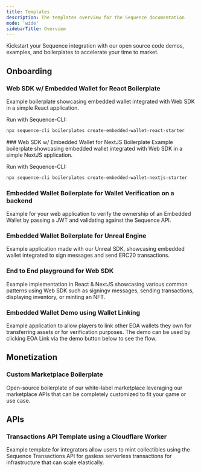 ---
title: Templates
description: The templates overview for the Sequence documentation
mode: 'wide'
sidebarTitle: Overview
---

Kickstart your Sequence integration with our open source code demos, examples, and boilerplates to accelerate your time to market.

## Onboarding

### Web SDK w/ Embedded Wallet for React Boilerplate

Example boilerplate showcasing embedded wallet integrated with Web SDK in a simple React application.

Run with Sequence-CLI:

```bash
npx sequence-cli boilerplates create-embedded-wallet-react-starter
```

<CardGroup cols={2}>
	<Card title="Repo" icon="github" href="https://github.com/0xsequence-demos/kit-embedded-wallet-react-boilerplate" horizontal />
	<Card title="Demo" icon="globe" href="https://kit-embedded-wallet-react-boilerplate.pages.dev/" horizontal />
</CardGroup>
### Web SDK w/ Embedded Wallet for NextJS Boilerplate Example boilerplate showcasing embedded wallet integrated with Web SDK in a simple NextJS application.

Run with Sequence-CLI:

```bash
npx sequence-cli boilerplates create-embedded-wallet-nextjs-starter
```

<CardGroup cols={2}>
	<Card title="Repo" icon="github" href="https://github.com/0xsequence-demos/kit-embedded-wallet-nextjs-boilerplate" horizontal />
	<Card title="Demo" icon="globe" href="https://kit-embedded-wallet-nextjs-boilerplate.pages.dev/" horizontal />
</CardGroup>

### Embedded Wallet Boilerplate for Wallet Verification on a backend

Example for your web application to verify the ownership of an Embedded Wallet by passing a JWT and validating against the Sequence API.

<Card title="Repo" icon="github" href="https://github.com/0xsequence-demos/embedded-wallet-verify-session" horizontal />

### Embedded Wallet Boilerplate for Unreal Engine

Example application made with our Unreal SDK, showcasing embedded wallet integrated to sign messages and send ERC20 transactions.

<Card title="Repo" icon="github" href="https://github.com/0xsequence/unreal-embedded-wallet-boilerplate" horizontal />

### End to End playground for Web SDK

Example implementation in React & NextJS showcasing various common patterns using Web SDK such as signingv messages, sending transactions, displaying inventory, or minting an NFT.

<CardGroup cols={2}>
	<Card title="Repo" icon="github" href="https://github.com/0xsequence/web-sdk/tree/master/examples" horizontal />
	<Card title="Demo" icon="globe" href="https://0xsequence.github.io/kit/" horizontal />
</CardGroup>

### Embedded Wallet Demo using Wallet Linking

Example application to allow players to link other EOA wallets they own for transferring assets or for verification purposes. The demo can be used by clicking EOA Link via the demo button below to see the flow.

<CardGroup cols={2}>
	<Card title="Repo" icon="github" href="https://github.com/0xsequence-demos/demo-waas-wallet-link" horizontal />
	<Card title="Demo" icon="globe" href="https://0xsequence.github.io/demo-waas-auth/" horizontal />
</CardGroup>

## Monetization

### Custom Marketplace Boilerplate

Open-source boilerplate of our white-label marketplace leveraging our marketplace APIs that can be completely customized to fit your game or use case.

<CardGroup cols={2}>
	<Card title="Repo" icon="github" href="https://github.com/0xsequence/marketplace-boilerplate" horizontal />
	<Card title="Demo" icon="globe" href="https://impressive-beaver-41204.sequence.market/" horizontal />
</CardGroup>

## APIs

### Transactions API Template using a Cloudflare Worker

Example template for integrators allow users to mint collectibles using the Sequence Transactions API for gasless serverless transactions for infrastructure that can scale elastically.

<Card title="Repo" icon="github" href="https://github.com/0xsequence-demos/template-cloudflare-worker-sequence-transactions-api" horizontal />
